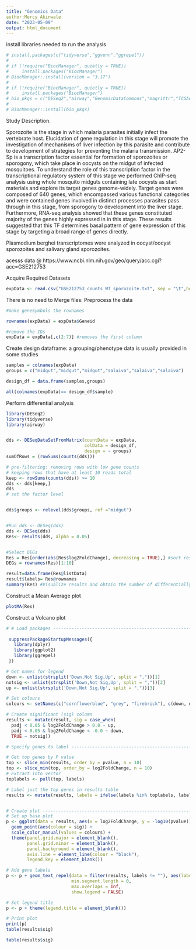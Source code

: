 ---
title: "Genomics Data"
author:Mercy Akinwale
date: "2023-05-09"
output: html_document
---
install libraries needed to run the analysis
```{r}
# install.packages(c("tidyverse","ggvenn","ggrepel"))
# 
# if (!require("BiocManager", quietly = TRUE))
#     install.packages("BiocManager")
# BiocManager::install(version = "3.17")
# 
# if (!require("BiocManager", quietly = TRUE))
#     install.packages("BiocManager")
# bio_pkgs = c("DESeq2","airway","GenomicDataCommons","magrittr","TCGAutils","TCGAbiolinks","GEOquery")
# 
# BiocManager::install(bio_pkgs)
```
Study Description.

Sporozoite is the stage in which malaria parasites initially infect the vertebrate host. Elucidation of gene regulation in this stage will promote the investigation of mechanisms of liver infection by this parasite and contribute to development of strategies for preventing the malaria transmission. AP2-Sp is a transcription factor essential for formation of sporozoites or sporogony, which take place in oocysts on the midgut of infected mosquitoes. To understand the role of this transcription factor in the transcriptional regulatory system of this stage we performed ChIP-seq analysis using whole mosquito midguts containing late oocysts as start materials and explore its target genes genome-widely. Target genes were composed of 640 genes, which encompassed various functional categories and were contained genes involved in distinct processes parasites pass through in this stage, from sporogony to development into the liver stage. Furthermore, RNA-seq analysis showed that these genes constituted majority of the genes highly expressed in in this stage. These results suggested that this TF determines basal pattern of gene expression of this stage by targeting a broad range of genes directly.


Plasmodium berghei transcriptomes were analyzed in oocyst/oocyst sporozoites and salivary gland sporozoites.

acesss data @ https://www.ncbi.nlm.nih.gov/geo/query/acc.cgi?acc=GSE212753


Acquire Required Datasets
```{r}
expData <- read.csv("GSE212753_counts_WT_sporozoite.txt", sep = "\t",header = T) 
```
There is no need to Merge files: Preprocess the data
```{r}
#make geneSymbols the rownames

rownames(expData) = expData$Geneid

#remove the IDs
expData = expData[,c(2:7)] #removes the first column

```
Create design dataframe: a grouping/phenotype data is usually provided in some studies
```{r}
samples = colnames(expData)
groups = c("midgut","midgut","midgut","salaiva","salaiva","salaiva")

design_df = data.frame(samples,groups)

all(colnames(expData)== design_df$sample)

```
Perform differential analysis
```{r}
library(DESeq2)
library(tidyverse)
library(airway)


dds <- DESeqDataSetFromMatrix(countData = expData,
                              colData = design_df,
                              design = ~ groups)
sumOfRows = (rowSums(counts(dds)))

# pre-filtering: removing rows with low gene counts
# keeping rows that have at least 10 reads total
keep <- rowSums(counts(dds)) >= 10
dds <- dds[keep,]
dds
# set the factor level


dds$groups <- relevel(dds$groups, ref ="midgut")


#Run dds <- DESeq(dds)
dds <- DESeq(dds)
Res<- results(dds, alpha = 0.05) 


#Select DEGs
Res = Res[order(abs(Res$log2FoldChange), decreasing = TRUE),] #sort results in respect to the absolute values of the log2FoldChange of each gene
DEGs = rownames(Res)[1:10]

result=data.frame(Res@listData)
result$labels= Res@rownames
summary(Res) #Visualize results and obtain the number of differentially expressed genes (DEG)

```
Construct a Mean Average plot
```{r, fig.}
plotMA(Res)
```
Construct a Volcano plot
```{r}
# # Load packages -----------------------------------------------------------
 
 suppressPackageStartupMessages({
   library(dplyr)
   library(ggplot2)
   library(ggrepel)
 })

# Get names for legend
down <- unlist(strsplit('Down,Not Sig,Up', split = ","))[1]
notsig <- unlist(strsplit('Down,Not Sig,Up', split = ","))[2]
up <- unlist(strsplit('Down,Not Sig,Up', split = ","))[3]

# Set colours
colours <- setNames(c("cornflowerblue", "grey", "firebrick"), c(down, notsig, up))

# Create significant (sig) column
results <- mutate(result, sig = case_when(
  padj < 0.05 & log2FoldChange > 0.0 ~ up,
  padj < 0.05 & log2FoldChange < -0.0 ~ down,
  TRUE ~ notsig))

# Specify genes to label --------------------------------------------------

# Get top genes by P value
top <- slice_min(results, order_by = pvalue, n = 10)
top <- slice_min(top, order_by = log2FoldChange, n = 10)
# Extract into vector
toplabels <- pull(top, labels)

# Label just the top genes in results table
results <- mutate(results, labels = ifelse(labels %in% toplabels, labels, ""))


# Create plot -------------------------------------------------------------
# Set up base plot
p <- ggplot(data = results, aes(x = log2FoldChange, y = -log10(pvalue))) +
  geom_point(aes(colour = sig)) +
  scale_color_manual(values = colours) +
  theme(panel.grid.major = element_blank(),
        panel.grid.minor = element_blank(),
        panel.background = element_blank(),
        axis.line = element_line(colour = "black"),
        legend.key = element_blank())

# Add gene labels
p <- p + geom_text_repel(data = filter(results, labels != ""), aes(label = labels),
                         min.segment.length = 0,
                         max.overlaps = Inf,
                         show.legend = FALSE)

# Set legend title
p <- p + theme(legend.title = element_blank())

# Print plot
print(p)
table(results$sig)
```


```{r}
table(results$sig)
```

